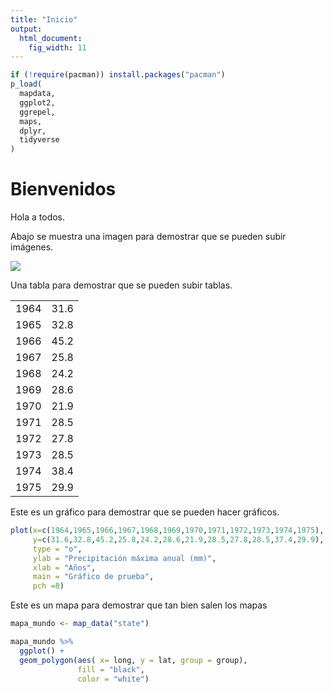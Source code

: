 ```yaml
---
title: "Inicio"
output: 
  html_document: 
    fig_width: 11
---
```


```r
if (!require(pacman)) install.packages("pacman")
p_load(
  mapdata,
  ggplot2,
  ggrepel,
  maps,
  dplyr,
  tidyverse
)
```

# Bienvenidos

Hola a todos.

Abajo se muestra una imagen para demostrar que se pueden subir imágenes.

![](images/wallpaperflare.com_wallpaper.jpg)

Una tabla para demostrar que se pueden subir tablas.

|      |      |
|------|------|
| 1964 | 31.6 |
| 1965 | 32.8 |
| 1966 | 45.2 |
| 1967 | 25.8 |
| 1968 | 24.2 |
| 1969 | 28.6 |
| 1970 | 21.9 |
| 1971 | 28.5 |
| 1972 | 27.8 |
| 1973 | 28.5 |
| 1974 | 38.4 |
| 1975 | 29.9 |

Este es un gráfico para demostrar que se pueden hacer gráficos.

```r
plot(x=c(1964,1965,1966,1967,1968,1969,1970,1971,1972,1973,1974,1975), 
     y=c(31.6,32.8,45.2,25.8,24.2,28.6,21.9,28.5,27.8,28.5,37.4,29.9),
     type = "o", 
     ylab = "Precipitación máxima anual (mm)", 
     xlab = "Años", 
     main = "Gráfico de prueba",
     pch =8)
```

Este es un mapa para demostrar que tan bien salen los mapas

```r
mapa_mundo <- map_data("state")

mapa_mundo %>%
  ggplot() +
  geom_polygon(aes( x= long, y = lat, group = group),
               fill = "black",
               color = "white")
```
